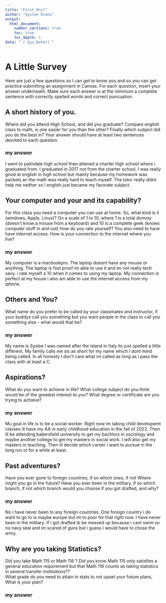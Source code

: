 ```yaml
---
title: "First Knit"
author: "Syslee Evans"
output: 
  html_document:
    number_sections: true
    toc: true
    toc_depth: 5
date: "`r Sys.Date()`"   
---
```


# A Little Survey

Here are just a few questions so I can get to know you and so you can get practice submitting an assignment in Canvas.  For each question, insert your answer underneath. Make sure each answer is at the minimum a complete sentence with correctly spelled words and correct puncuation. 

## A short history of you.  
Where did you attend High School, and did you graduate? Compare english class to math, is one easier for you than the other? Finally which subject did you do the best in? Your answer should have at least two sentences devoted to each question.  
  
  
### my answer     
  
I went to palmdale high school then attened a charter high school where i graduated from. I graduated in 2017 not from the charter school. I was really good at english in high school but mainly because my homework was packets an  the math was really hard to teach myself. The tutor really didnt help me neither so l english just became my favorate subject.
 
 

## Your computer and your and its capability?  
 For this class  you need a computer you can use at home.  So, what kind is it (windows, Apple, Linux)?  On a scale of 1 to 10, where 1 is a total dummy (doesn't know a mouse from a keyboard) and 10 is a complete geek (knows computer stuff in and out) How do you rate yourself?  You also need to have have internet access. How is your connection to the internet where you live?

### my answer   
  My  computer is a macbookpro. The laptop doesnt have any mouse or anything. The laptop is fool proof im able to use it and im not really tech savy. i rate myself a 10 when it comes to using my laptop. My connection is perfect at my house i also am able to use the internet access from my iphone.
   

## Others and You?   
What name do you prefer to be called by your classmates and instructor, if your buddys call you something but you want people in the class to call you something else - what would that be? 

### my answer     
  
My name is Syslee I was named after the island in Italy its just spelled a little different. My family calls me sis as short for my name which I dont mind being called. In all honesty I don't care what im called as long as i pass the class with at least a C.


## Aspirations?   
What do you want to achieve in life?  What college subject do you think would be of the greatest interest to you? What degree or certificate are you trying to achieve?

### my answer     

Mu goal in life is to be a social worker. Right now im taking child developemt classes ill have my AA in early childhood education in the fall of 2022. Then ill be attending bakersfeild university to get my bachlors in sociology and maybe another college to get my masters in social work. I will also get my masters in teaching. Then ill decide which career i want to pursue in the long run ot for a while at least.
   
 
## Past adventures?  
Have you ever gone to foreign countries, if so which ones, if not Where might you go in the future?  Have you ever been in the military, if so which branch, if not which branch would you choose if you got drafted, and why?

### my answer     
No i have never been to any foreign countries. One foreign country i do want to go to is maybe europe but im to poor for that right now. I have never been in the military. If i got drafted ib be messed up because i cant swim so no navy seal and im scared of guns but i guess i would have to chose the army.
   
  




## Why are you taking Statistics?  
Did you take Math 115 or Math 116 ?  Did you know Math 115 only satisfies a general education requirement but that Math 116 counts as taking statistics in several transfer institutions??  
What grade do you need to attain in stats to not upset your future plans, What is your plan?  
 

### my answer     
  
   
 






  




